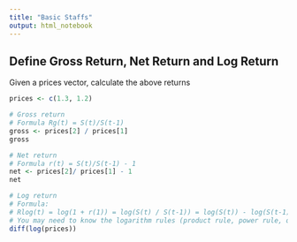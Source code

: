 ```yaml
---
title: "Basic Staffs"
output: html_notebook
---
```


## Define Gross Return, Net Return and Log Return

Given a prices vector, calculate the above returns

```r
prices <- c(1.3, 1.2)

# Gross return
# Formula Rg(t) = S(t)/S(t-1)
gross <- prices[2] / prices[1]
gross

# Net return
# Formula r(t) = S(t)/S(t-1) - 1
net <- prices[2]/ prices[1] - 1
net

# Log return
# Formula:
# Rlog(t) = log(1 + r(1)) = log(S(t) / S(t-1)) = log(S(t)) - log(S(t-1))
# You may need to know the logarithm rules (product rule, power rule, quotient rule, etc), see: https://www.google.com.hk/search?q=logarithm+rules&oq=logarithm+rules&aqs=chrome..69i57j0l5.4676j0j7&sourceid=chrome&ie=UTF-8
diff(log(prices))
```

